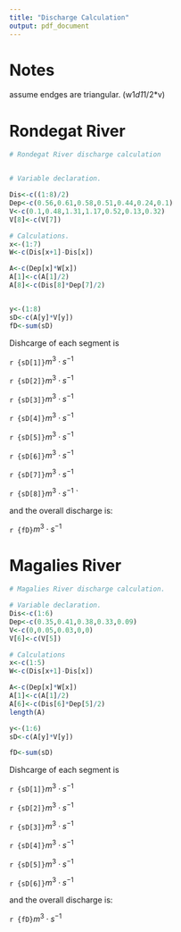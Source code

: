 ```yaml
---
title: "Discharge Calculation"
output: pdf_document
---
```


# Notes
assume endges are triangular. (w1*d1*1/2*v)

# Rondegat River

```r
# Rondegat River discharge calculation


# Variable declaration.

Dis<-c((1:8)/2)
Dep<-c(0.56,0.61,0.58,0.51,0.44,0.24,0.1)
V<-c(0.1,0.48,1.31,1.17,0.52,0.13,0.32)
V[8]<-c(V[7])

# Calculations. 
x<-(1:7)
W<-c(Dis[x+1]-Dis[x])

A<-c(Dep[x]*W[x])
A[1]<-c(A[1]/2)
A[8]<-c(Dis[8]*Dep[7]/2)


y<-(1:8)
sD<-c(A[y]*V[y])
fD<-sum(sD)
```

Dishcarge of each segment is \newline 

 `r {sD[1]}`$m^3\cdot s^{-1}$
 
  `r {sD[2]}`$m^3\cdot s^{-1}$
 
  `r {sD[3]}`$m^3\cdot s^{-1}$
 
 `r {sD[4]}`$m^3\cdot s^{-1}$
 
  `r {sD[5]}`$m^3\cdot s^{-1}$
 
  `r {sD[6]}`$m^3\cdot s^{-1}$

  `r {sD[7]}`$m^3\cdot s^{-1}$
 
  `r {sD[8]}`$m^3\cdot s^{-1}$
`

and the overall discharge is: \newline 

`r {fD}`$m^3\cdot s^{-1}$

# Magalies River 

```r

# Magalies River discharge calculation.

# Variable declaration.
Dis<-c(1:6)
Dep<-c(0.35,0.41,0.38,0.33,0.09)
V<-c(0,0.05,0.03,0,0)
V[6]<-c(V[5])

# Calculations
x<-c(1:5)
W<-c(Dis[x+1]-Dis[x])

A<-c(Dep[x]*W[x])
A[1]<-c(A[1]/2)
A[6]<-c(Dis[6]*Dep[5]/2)
length(A)

y<-(1:6)
sD<-c(A[y]*V[y])

fD<-sum(sD)
```


Dishcarge of each segment is \newline 

 `r {sD[1]}`$m^3\cdot s^{-1}$
 
  `r {sD[2]}`$m^3\cdot s^{-1}$
 
  `r {sD[3]}`$m^3\cdot s^{-1}$
 
 `r {sD[4]}`$m^3\cdot s^{-1}$
 
  `r {sD[5]}`$m^3\cdot s^{-1}$
 
  `r {sD[6]}`$m^3\cdot s^{-1}$


and the overall discharge is: \newline 

`r {fD}`$m^3\cdot s^{-1}$
